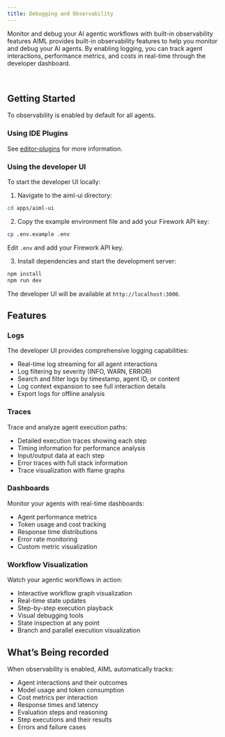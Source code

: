 ```yaml
---
title: Debugging and Observability
---
```



Monitor and debug your AI agentic workflows with built-in observability features
AIML provides built-in observability features to help you monitor and debug your AI agents. By enabling logging, you can track agent interactions, performance metrics, and costs in real-time through the developer dashboard.

​
## Getting Started

To observability is enabled by default for all agents. 

### Using IDE Plugins

See [editor-plugins](/editor-plugins) for more information.

### Using the developer UI

To start the developer UI locally:

1. Navigate to the aiml-ui directory:
```bash
cd apps/aiml-ui
```

2. Copy the example environment file and add your Firework API key:
```bash
cp .env.example .env
```
Edit `.env` and add your Firework API key.

3. Install dependencies and start the development server:
```bash
npm install
npm run dev
```

The developer UI will be available at `http://localhost:3000`.

## Features

### Logs
The developer UI provides comprehensive logging capabilities:
- Real-time log streaming for all agent interactions
- Log filtering by severity (INFO, WARN, ERROR)
- Search and filter logs by timestamp, agent ID, or content
- Log context expansion to see full interaction details
- Export logs for offline analysis

### Traces
Trace and analyze agent execution paths:
- Detailed execution traces showing each step
- Timing information for performance analysis
- Input/output data at each step
- Error traces with full stack information
- Trace visualization with flame graphs

### Dashboards
Monitor your agents with real-time dashboards:
- Agent performance metrics
- Token usage and cost tracking
- Response time distributions
- Error rate monitoring
- Custom metric visualization

### Workflow Visualization
Watch your agentic workflows in action:
- Interactive workflow graph visualization
- Real-time state updates
- Step-by-step execution playback
- Visual debugging tools
- State inspection at any point
- Branch and parallel execution visualization


## What’s Being recorded

When observability is enabled, AIML automatically tracks:

- Agent interactions and their outcomes
- Model usage and token consumption
- Cost metrics per interaction
- Response times and latency
- Evaluation steps and reasoning
- Step executions and their results
- Errors and failure cases
​
